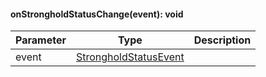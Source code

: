 
#### onStrongholdStatusChange(event): void



| Parameter       | Type |  Description |
| --------------- | -------- | -------- |
| event | [StrongholdStatusEvent](#strongholdstatusevent) |   |
